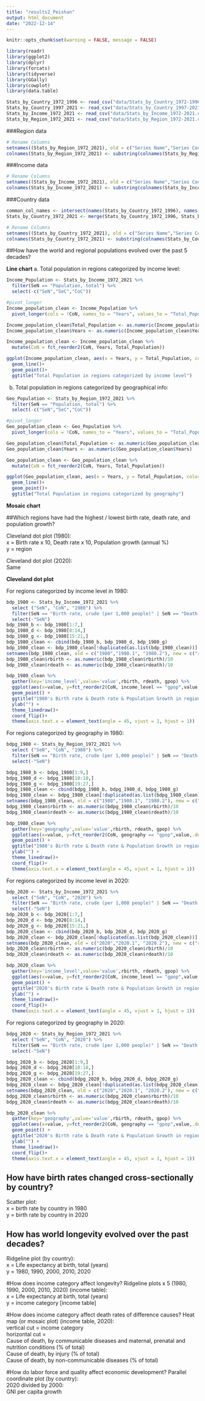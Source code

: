 ```yaml
---
title: "results2_Peishan"
output: html_document
date: "2022-12-14"
---
```


```r
knitr::opts_chunk$set(warning = FALSE, message = FALSE)
```

```r
library(readr)
library(ggplot2)
library(dplyr)
library(forcats)
library(tidyverse)
library(GGally)
library(cowplot)
library(data.table)
```

```r
Stats_by_Country_1972_1996 <- read_csv("data/Stats_by_Country_1972-1996.csv", na = "NA")
Stats_by_Country_1997_2021 <- read_csv("data/Stats_by_Country_1997-2021.csv", na = "NA")
Stats_by_Income_1972_2021 <- read_csv("data/Stats_by_Income_1972-2021.csv", na = "NA")
Stats_by_Region_1972_2021 <- read_csv("data/Stats_by_Region_1972-2021.csv", na = "NA")
```

###Region data

```r
# Rename Columns
setnames((Stats_by_Region_1972_2021), old = c("Series Name","Series Code", "Country Name", "Country Code"), new = c("SeN", "SeC", "CoN", "CoC"))
colnames(Stats_by_Region_1972_2021) <- substring(colnames(Stats_by_Region_1972_2021), 1, 4)
```

###Income data
```r
# Rename Columns
setnames((Stats_by_Income_1972_2021), old = c("Series Name","Series Code", "Country Name", "Country Code"), new = c("SeN", "SeC", "CoN", "CoC"))
colnames(Stats_by_Income_1972_2021) <- substring(colnames(Stats_by_Income_1972_2021), 1, 4)
```

###Country data
```r
common_col_names <- intersect(names(Stats_by_Country_1972_1996), names(Stats_by_Country_1997_2021))
Stats_by_Country_1972_2021 <- merge(Stats_by_Country_1972_1996, Stats_by_Country_1997_2021, all.x = TRUE)
```

```r
# Rename Columns
setnames((Stats_by_Country_1972_2021), old = c("Series Name","Series Code", "Country Name", "Country Code"), new = c("SeN", "SeC", "CoN", "CoC"))
colnames(Stats_by_Country_1972_2021) <- substring(colnames(Stats_by_Country_1972_2021), 1, 4)
```

##How have the world and regional populations evolved over the past 5 decades?

**Line chart**
a. Total population in regions categorized by income level: 
```r
Income_Population <- Stats_by_Income_1972_2021 %>%
  filter(SeN == "Population, total") %>%
  select(-c("SeN","SeC","CoC")) 
```

```r
#pivot_longer
Income_population_clean <- Income_Population %>%
  pivot_longer(cols = !CoN, names_to = "Years", values_to = "Total_Population")

Income_population_clean$Total_Population <- as.numeric(Income_population_clean$Total_Population)
Income_population_clean$Years <- as.numeric(Income_population_clean$Years)

Income_population_clean <- Income_population_clean %>%
  mutate(CoN = fct_reorder2(CoN, Years, Total_Population))
```

```r
ggplot(Income_population_clean, aes(x = Years, y = Total_Population, color = CoN))+
  geom_line()+
  geom_point()+
  ggtitle("Total Population in regions categorized by income level")
```
b. Total population in regions categorized by geographical info: 
```r
Geo_Population <- Stats_by_Region_1972_2021 %>%
  filter(SeN == "Population, total") %>%
  select(-c("SeN","SeC","CoC")) 
```

```r
#pivot_longer
Geo_population_clean <- Geo_Population %>%
  pivot_longer(cols = !CoN, names_to = "Years", values_to = "Total_Population")

Geo_population_clean$Total_Population <- as.numeric(Geo_population_clean$Total_Population)
Geo_population_clean$Years <- as.numeric(Geo_population_clean$Years)

Geo_population_clean <- Geo_population_clean %>%
  mutate(CoN = fct_reorder2(CoN, Years, Total_Population))
```

```r
ggplot(Geo_population_clean, aes(x = Years, y = Total_Population, color = CoN))+
  geom_line()+
  geom_point()+
  ggtitle("Total Population in regions categorized by geography")
```

**Mosaic chart**

##Which regions have had the highest / lowest birth rate, death rate, and population growth?

Cleveland dot plot (1980):  
x = Birth rate x 10, Death rate x 10, Population growth (annual %)  
y = region
  
Cleveland dot plot (2020):  
Same

**Cleveland dot plot**

For regions categorized by income level in 1980: 
```r
bdp_1980 <- Stats_by_Income_1972_2021 %>%
  select ("SeN", "CoN", "1980") %>%
  filter(SeN == "Birth rate, crude (per 1,000 people)" | SeN == "Death rate, crude (per 1,000 people)" | SeN == "Population growth (annual %)") %>%
  select(-"SeN")
bdp_1980_b <- bdp_1980[1:7,]
bdp_1980_d <- bdp_1980[8:14,]
bdp_1980_g <- bdp_1980[15:21,]
bdp_1980_clean <- cbind(bdp_1980_b, bdp_1980_d, bdp_1980_g)
bdp_1980_clean <- bdp_1980_clean[!duplicated(as.list(bdp_1980_clean))]
setnames(bdp_1980_clean, old = c("1980","1980.1", "1980.2"), new = c("rbirth", "rdeath", "gpop"))
bdp_1980_clean$rbirth <- as.numeric(bdp_1980_clean$rbirth)/10
bdp_1980_clean$rdeath <- as.numeric(bdp_1980_clean$rdeath)/10
```

```r
bdp_1980_clean %>%
  gather(key='income_level',value='value',rbirth, rdeath, gpop) %>%
  ggplot(aes(x=value, y=fct_reorder2(CoN, income_level == "gpop",value,.desc=FALSE), color = income_level)) +
  geom_point() +
  ggtitle("1980's Birth rate & Death rate & Population Growth in regions categorized by income") +
  ylab("") +
  theme_linedraw()+
  coord_flip()+
  theme(axis.text.x = element_text(angle = 45, vjust = 1, hjust = 1))
```
For regions categorized by geography in 1980: 
```r
bdpg_1980 <- Stats_by_Region_1972_2021 %>%
  select ("SeN", "CoN", "1980") %>%
  filter(SeN == "Birth rate, crude (per 1,000 people)" | SeN == "Death rate, crude (per 1,000 people)" | SeN == "Population growth (annual %)") %>%
  select(-"SeN")
```

```r
bdpg_1980_b <- bdpg_1980[1:9,]
bdpg_1980_d <- bdpg_1980[10:18,]
bdpg_1980_g <- bdpg_1980[19:27,]
bdpg_1980_clean <- cbind(bdpg_1980_b, bdpg_1980_d, bdpg_1980_g)
bdpg_1980_clean <- bdpg_1980_clean[!duplicated(as.list(bdpg_1980_clean))]
setnames(bdpg_1980_clean, old = c("1980","1980.1", "1980.2"), new = c("rbirth", "rdeath", "gpop"))
bdpg_1980_clean$rbirth <- as.numeric(bdpg_1980_clean$rbirth)/10
bdpg_1980_clean$rdeath <- as.numeric(bdpg_1980_clean$rdeath)/10
```

```r
bdp_1980_clean %>%
  gather(key='geography',value='value',rbirth, rdeath, gpop) %>%
  ggplot(aes(x=value, y=fct_reorder2(CoN, geography == "gpop",value,.desc=FALSE), color = geography)) +
  geom_point() +
  ggtitle("1980's Birth rate & Death rate & Population Growth in regions categorized by income") +
  ylab("") +
  theme_linedraw()+
  coord_flip()+
  theme(axis.text.x = element_text(angle = 45, vjust = 1, hjust = 1))
```
For regions categorized by income level in 2020: 
```r
bdp_2020 <- Stats_by_Income_1972_2021 %>%
  select ("SeN", "CoN", "2020") %>%
  filter(SeN == "Birth rate, crude (per 1,000 people)" | SeN == "Death rate, crude (per 1,000 people)" | SeN == "Population growth (annual %)") %>%
  select(-"SeN")
bdp_2020_b <- bdp_2020[1:7,]
bdp_2020_d <- bdp_2020[8:14,]
bdp_2020_g <- bdp_2020[15:21,]
bdp_2020_clean <- cbind(bdp_2020_b, bdp_2020_d, bdp_2020_g)
bdp_2020_clean <- bdp_2020_clean[!duplicated(as.list(bdp_2020_clean))]
setnames(bdp_2020_clean, old = c("2020","2020.1", "2020.2"), new = c("rbirth", "rdeath", "gpop"))
bdp_2020_clean$rbirth <- as.numeric(bdp_2020_clean$rbirth)/10
bdp_2020_clean$rdeath <- as.numeric(bdp_2020_clean$rdeath)/10
```

```r
bdp_2020_clean %>%
  gather(key='income_level',value='value',rbirth, rdeath, gpop) %>%
  ggplot(aes(x=value, y=fct_reorder2(CoN, income_level == "gpop",value,.desc=FALSE), color = income_level)) +
  geom_point() +
  ggtitle("2020's Birth rate & Death rate & Population Growth in regions categorized by income") +
  ylab("") +
  theme_linedraw()+
  coord_flip()+
  theme(axis.text.x = element_text(angle = 45, vjust = 1, hjust = 1))
```
For regions categorized by geography in 2020: 
```r
bdpg_2020 <- Stats_by_Region_1972_2021 %>%
  select ("SeN", "CoN", "2020") %>%
  filter(SeN == "Birth rate, crude (per 1,000 people)" | SeN == "Death rate, crude (per 1,000 people)" | SeN == "Population growth (annual %)") %>%
  select(-"SeN")
```

```r
bdpg_2020_b <- bdpg_2020[1:9,]
bdpg_2020_d <- bdpg_2020[10:18,]
bdpg_2020_g <- bdpg_2020[19:27,]
bdpg_2020_clean <- cbind(bdpg_2020_b, bdpg_2020_d, bdpg_2020_g)
bdpg_2020_clean <- bdpg_2020_clean[!duplicated(as.list(bdpg_2020_clean))]
setnames(bdpg_2020_clean, old = c("2020","2020.1", "2020.2"), new = c("rbirth", "rdeath", "gpop"))
bdpg_2020_clean$rbirth <- as.numeric(bdpg_2020_clean$rbirth)/10
bdpg_2020_clean$rdeath <- as.numeric(bdpg_2020_clean$rdeath)/10
```

```r
bdp_2020_clean %>%
  gather(key='geography',value='value',rbirth, rdeath, gpop) %>%
  ggplot(aes(x=value, y=fct_reorder2(CoN, geography == "gpop",value,.desc=FALSE), color = geography)) +
  geom_point() +
  ggtitle("2020's Birth rate & Death rate & Population Growth in regions categorized by income") +
  ylab("") +
  theme_linedraw()+
  coord_flip()+
  theme(axis.text.x = element_text(angle = 45, vjust = 1, hjust = 1))
```

## How have birth rates changed cross-sectionally by country?
Scatter plot:  
x = birth rate by country in 1980  
y = birth rate by country in 2020

## How has world longevity evolved over the past decades? 
Ridgeline plot (by country):  
x = Life expectancy at birth, total (years)  
y = 1980, 1990, 2000, 2010, 2020

#How does income category affect longevity? 
Ridgeline plots x 5 (1980, 1990, 2000, 2010, 2020) (income table):  
x = Life expectancy at birth, total (years)  
y = income category [income table]

#How does income category affect death rates of difference causes? 
Heat map (or mosaic plot) (income table, 2020):  
vertical cut = income category  
horizontal cut =  
Cause of death, by communicable diseases and maternal, prenatal and nutrition conditions (% of total)  
Cause of death, by injury (% of total)  
Cause of death, by non-communicable diseases (% of total)

#How do labor force and quality affect economic development? 
Parallel coordinate plot (by country):  
2020 divided by 2000:  
GNI per capita growth 
